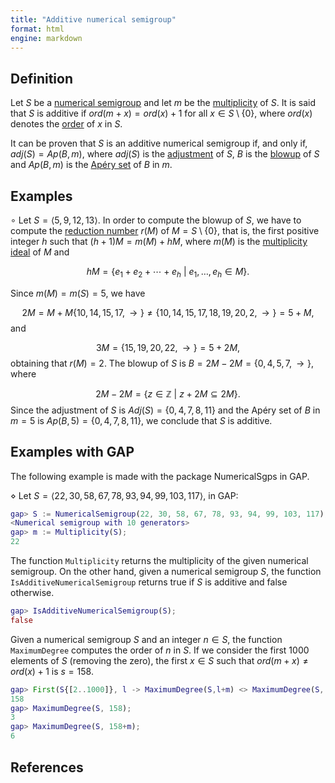```yaml
---
title: "Additive numerical semigroup"
format: html
engine: markdown
---
```


<!-- Maximal-denumerant-NS -->

## Definition

Let $S$ be a [numerical semigroup](../Basic-concepts/Numerical-semigroup.qmd) and let $m$ be the [multiplicity](../Basic-concepts/Multiplicity.qmd) of $S$. It is said that $S$ is additive if $ord(m+x) = ord(x) + 1$ for all $x \in S \setminus \{0\}$, where $ord(x)$ denotes the [order](../Fact-and-div/Order-of-an-element.qmd) of $x$ in $S$.

It can be proven that $S$ is an additive numerical semigroup if, and only if, $adj(S) = Ap(B, m)$, where $adj(S)$ is the [adjustment](../Fact-and-div/Adjustment-NS.qmd) of $S$, $B$ is the [blowup](../Ideals-NS/Blowup.qmd) of $S$ and $Ap(B, m)$ is the [Apéry set](../Basic-concepts/Aper-set.qmd) of $B$ in $m$.

## Examples

$\circ$ Let $S = \langle 5, 9, 12, 13 \rangle$. In order to compute the blowup of $S$, we have to compute the [reduction number](../Ideals-NS/Reduction-number.qmd) $r(M)$ of $M = S \setminus \{0\}$, that is, the first positive integer $h$ such that $(h+1)M = m(M) + hM$, where $m(M)$ is the [multiplicity ideal](../Ideals-NS/Multiplicity-ideal.qmd) of $M$ and

$$
hM = \{e_1 + e_2 + \cdots + e_h ~ | ~ e_1, \ldots, e_h \in M\}.
$$

Since $m(M) = m(S) = 5$, we have

$$
2M = M + M \{10, 14, 15, 17, \rightarrow \} \ne \{10, 14, 15, 17, 18, 19, 20, 2, \rightarrow \} = 5 + M,
$$ and

$$
3M = \{15, 19, 20, 22, \rightarrow \} = 5 + 2M,
$$ obtaining that $r(M) = 2$. The blowup of $S$ is $B = 2M - 2M = \{0, 4, 5, 7, \rightarrow \}$, where

$$
2M - 2M = \{z \in \mathbb{Z} ~ | ~ z + 2M \subseteq 2M \}.
$$ Since the adjustment of $S$ is $Adj(S) = \{0, 4, 7, 8, 11\}$ and the Apéry set of $B$ in $m = 5$ is $Ap(B, 5) = \{0, 4, 7, 8, 11\}$, we conclude that $S$ is additive.

## Examples with GAP

The following example is made with the package NumericalSgps in GAP.

$\diamond$ Let $S = \langle 22, 30, 58, 67, 78, 93, 94, 99, 103, 117 \rangle$, in GAP:

``` gap
gap> S := NumericalSemigroup(22, 30, 58, 67, 78, 93, 94, 99, 103, 117);
<Numerical semigroup with 10 generators>
gap> m := Multiplicity(S);
22
```

The function `Multiplicity` returns the multiplicity of the given numerical semigroup. On the other hand, given a numerical semigroup $S$, the function `IsAdditiveNumericalSemigroup` returns true if $S$ is additive and false otherwise.

``` gap
gap> IsAdditiveNumericalSemigroup(S);
false
```

Given a numerical semigroup $S$ and an integer $n \in S$, the function `MaximumDegree` computes the order of $n$ in $S$. If we consider the first $1000$ elements of $S$ (removing the zero), the first $x \in S$ such that $ord(m + x) \ne ord(x) + 1$ is $s = 158$.

``` gap
gap> First(S{[2..1000]}, l -> MaximumDegree(S,l+m) <> MaximumDegree(S, l) + 1);
158
gap> MaximumDegree(S, 158);
3
gap> MaximumDegree(S, 158+m);
6
```

## References
